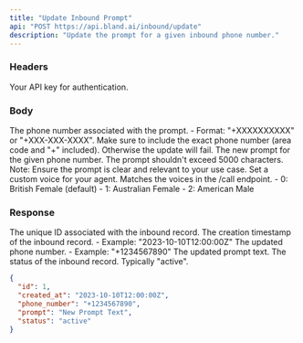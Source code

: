 ```yaml
---
title: "Update Inbound Prompt"
api: "POST https://api.bland.ai/inbound/update"
description: "Update the prompt for a given inbound phone number."
---
```


### Headers

<ParamField header="authorization" type="string" required>
  Your API key for authentication.
</ParamField>

### Body

<ParamField body="phone_number" type="string">
  The phone number associated with the prompt. - Format: "+XXXXXXXXXX" or
  "+XXX-XXX-XXXX". Make sure to include the exact phone number (area code and "+" included). Otherwise the update will fail.
</ParamField>

<ParamField body="prompt" type="string">
  The new prompt for the given phone number. The prompt shouldn't exceed 5000
  characters. Note: Ensure the prompt is clear and relevant to your use case.
</ParamField>

<ParamField body="voice_id" type="integer">
  Set a custom voice for your agent. Matches the voices in the /call endpoint.
  - 0: British Female (default)
  - 1: Australian Female
  - 2: American Male
</ParamField>

### Response

<ResponseField name="id" type="integer">
  The unique ID associated with the inbound record.
</ResponseField>

<ResponseField name="created_at" type="string">
  The creation timestamp of the inbound record. - Example:
  "2023-10-10T12:00:00Z"
</ResponseField>

<ResponseField name="phone_number" type="string">
  The updated phone number. - Example: "+1234567890"
</ResponseField>

<ResponseField name="prompt" type="string">
  The updated prompt text.
</ResponseField>

<ResponseField name="status" type="string">
  The status of the inbound record. Typically "active".
</ResponseField>

<ResponseExample>

```json Response
{
  "id": 1,
  "created_at": "2023-10-10T12:00:00Z",
  "phone_number": "+1234567890",
  "prompt": "New Prompt Text",
  "status": "active"
}
```

</ResponseExample>


